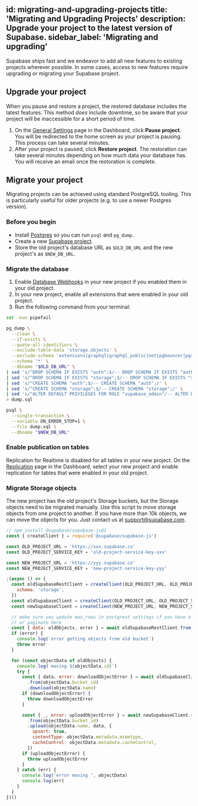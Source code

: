 
id: migrating-and-upgrading-projects
title: 'Migrating and Upgrading Projects'
description: Upgrade your project to the latest version of Supabase.
sidebar_label: 'Migrating and upgrading'
---

Supabase ships fast and we endeavor to add all new features to existing projects wherever possible.
In some cases, access to new features require upgrading or migrating your Supabase project.

## Upgrade your project

When you pause and restore a project, the restored database includes the latest features. This method _does_ include downtime, so be aware that your project will be inaccessible for a short period of time.

1. On the [General Settings](https://app.supabase.com/project/_/settings/general) page in the Dashboard, click **Pause project**. You will be redirected to the home screen as your project is pausing. This process can take several minutes.
1. After your project is paused, click **Restore project**. The restoration can take several minutes depending on how much data your database has. You will receive an email once the restoration is complete.

## Migrate your project

Migrating projects can be achieved using standard PostgreSQL tooling. This is particularly useful for older projects (e.g. to use a newer Postgres version).

### Before you begin

- Install [Postgres](https://www.postgresql.org/download/) so you can run `psql` and `pg_dump`.
- Create a new [Supabase project](https://app.supabase.com).
- Store the old project's database URL as `$OLD_DB_URL` and the new project's as `$NEW_DB_URL`.

### Migrate the database

1. Enable [Database Webhooks](https://app.supabase.com/project/_/database/hooks) in your new project if you enabled them in your old project.
2. In your new project, enable all extensions that were enabled in your old project.
3. Run the following command from your terminal:

```sh
set -euo pipefail

pg_dump \
  --clean \
  --if-exists \
  --quote-all-identifiers \
  --exclude-table-data 'storage.objects' \
  --exclude-schema 'extensions|graphql|graphql_public|net|pgbouncer|pgsodium|pgsodium_masks|realtime|supabase_functions|pg_toast|pg_catalog|information_schema' \
  --schema '*' \
  --dbname "$OLD_DB_URL" \
| sed 's/^DROP SCHEMA IF EXISTS "auth";$/-- DROP SCHEMA IF EXISTS "auth";/' \
| sed 's/^DROP SCHEMA IF EXISTS "storage";$/-- DROP SCHEMA IF EXISTS "storage";/' \
| sed 's/^CREATE SCHEMA "auth";$/-- CREATE SCHEMA "auth";/' \
| sed 's/^CREATE SCHEMA "storage";$/-- CREATE SCHEMA "storage";/' \
| sed 's/^ALTER DEFAULT PRIVILEGES FOR ROLE "supabase_admin"/-- ALTER DEFAULT PRIVILEGES FOR ROLE "supabase_admin"/' \
> dump.sql

psql \
  --single-transaction \
  --variable ON_ERROR_STOP=1 \
  --file dump.sql \
  --dbname "$NEW_DB_URL"
```

### Enable publication on tables

Replication for Realtime is disabled for all tables in your new project. On the [Replication](https://app.supabase.com/project/_/database/replication) page in the Dashboard, select your new project and enable replication for tables that were enabled in your old project.

### Migrate Storage objects

The new project has the old project's Storage buckets, but the Storage objects need to be migrated manually. Use this script to move storage objects from one project to another. If you have more than 10k objects, we can move the objects for you. Just contact us at [support@supabase.com](mailto:support@supabase.com).

```js
// npm install @supabase/supabase-js@1
const { createClient } = require('@supabase/supabase-js')

const OLD_PROJECT_URL = 'https://xxx.supabase.co'
const OLD_PROJECT_SERVICE_KEY = 'old-project-service-key-xxx'

const NEW_PROJECT_URL = 'https://yyy.supabase.co'
const NEW_PROJECT_SERVICE_KEY = 'new-project-service-key-yyy'

;(async () => {
  const oldSupabaseRestClient = createClient(OLD_PROJECT_URL, OLD_PROJECT_SERVICE_KEY, {
    schema: 'storage',
  })
  const oldSupabaseClient = createClient(OLD_PROJECT_URL, OLD_PROJECT_SERVICE_KEY)
  const newSupabaseClient = createClient(NEW_PROJECT_URL, NEW_PROJECT_SERVICE_KEY)

  // make sure you update max_rows in postgrest settings if you have a lot of objects
  // or paginate here
  const { data: oldObjects, error } = await oldSupabaseRestClient.from('objects').select()
  if (error) {
    console.log('error getting objects from old bucket')
    throw error
  }

  for (const objectData of oldObjects) {
    console.log(`moving ${objectData.id}`)
    try {
      const { data, error: downloadObjectError } = await oldSupabaseClient.storage
        .from(objectData.bucket_id)
        .download(objectData.name)
      if (downloadObjectError) {
        throw downloadObjectError
      }

      const { _, error: uploadObjectError } = await newSupabaseClient.storage
        .from(objectData.bucket_id)
        .upload(objectData.name, data, {
          upsert: true,
          contentType: objectData.metadata.mimetype,
          cacheControl: objectData.metadata.cacheControl,
        })
      if (uploadObjectError) {
        throw uploadObjectError
      }
    } catch (err) {
      console.log('error moving ', objectData)
      console.log(err)
    }
  }
})()
```
